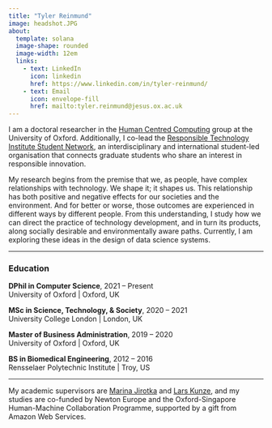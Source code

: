 ```yaml
---
title: "Tyler Reinmund"
image: headshot.JPG
about:
  template: solana
  image-shape: rounded
  image-width: 12em
  links:
    - text: LinkedIn
      icon: linkedin
      href: https://www.linkedin.com/in/tyler-reinmund/
    - text: Email
      icon: envelope-fill
      href: mailto:tyler.reinmund@jesus.ox.ac.uk
---
```


I am a doctoral researcher in the [Human Centred Computing](https://hcc.cs.ox.ac.uk/) group at the University of Oxford. Additionally, I co-lead the [Responsible Technology Institute Student Network](https://www.rti.ox.ac.uk/student-network/), an interdisciplinary and international student-led organisation that connects graduate students who share an interest in responsible innovation.

My research begins from the premise that we, as people, have complex relationships with technology. We shape it; it shapes us. This relationship has both positive and negative effects for our societies and the environment. And for better or worse, those outcomes are experienced in different ways by different people. From this understanding, I study how we can direct the practice of technology development, and in turn its products, along socially desirable and environmentally aware paths. Currently, I am exploring these ideas in the design of data science systems.

---

### Education

**DPhil in Computer Science**, 2021 -- Present  
University of Oxford | Oxford, UK

**MSc in Science, Technology, & Society**, 2020 -- 2021  
University College London | London, UK

**Master of Business Administration**, 2019 -- 2020  
University of Oxford | Oxford, UK

**BS in Biomedical Engineering**, 2012 -- 2016  
Rensselaer Polytechnic Institute | Troy, US

---

My academic supervisors are [Marina Jirotka](https://www.cs.ox.ac.uk/people/marina.jirotka/) and [Lars Kunze](https://ori.ox.ac.uk/people/lars-kunze/), and my studies are co-funded by Newton Europe and the Oxford-Singapore Human-Machine Collaboration Programme, supported by a gift from Amazon Web Services.